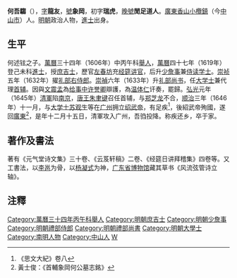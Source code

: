 '''何吾騶'''（{{bd|1581年||1651年|catIdx=H何}}），[[表字|字]]'''龍友'''，[[號|號]]'''象岡'''，初字'''瑞虎'''，[[晚號|晚號]]'''閒足道人'''。[[廣東承宣布政使司|廣東]][[香山县|香山]][[小欖鎮|小欖鎮]]（今[[中山市|中山市]]）人。[[明朝|明朝]]政治人物，[[進士|進士]]出身。

==生平==
何述铉之子。[[萬曆|萬曆]]三十四年（1606年）中丙午科[[舉人|舉人]]，[[萬曆|萬曆]]四十七年（1619年）登己未科[[進士|進士]]，授[[庶吉士|庶吉士]]，歷官[[左春坊|左春坊]]充[[经筵讲官|经筵讲官]]，后升[[少詹事|少詹事]]兼[[侍读学士|侍读学士]]。[[崇祯|崇祯]]五年（1632年）擢[[礼部右侍郎|礼部右侍郎]]。[[崇禎|崇禎]]六年（1633年）升[[礼部尚书|礼部尚书]]，任[[大学士|大学士]]兼代理[[內閣首輔|首辅]]。因與[[文震孟|文震孟]]為[[给事中|给事中]][[许誉卿|许誉卿]]辯護，為[[温体仁|温体仁]]讦奏，罷歸。[[弘光|弘光]]元年（1645年）[[清軍|清軍]]陷[[南京城|南京]]，[[唐王|唐王]][[朱聿键|朱聿键]]召任首辅，与[[郑芝龙|郑芝龙]]不合，[[顺治|顺治]]三年（1646年）十一月，与[[大学士|大学士]][[苏观生|苏观生]]等在[[广州|广州]]拥立[[绍武帝|绍武帝]]，有足疾<ref>《思文大紀》卷八</ref>，後紹武帝殉國，遂回[[廣東承宣布政使司|廣東]]<ref>黃士俊：《首輔象岡何公墓志銘》</ref>，是年十二月十五日，清軍攻入广州，吾驺投降。称疾还乡，卒于家。

==著作及書法==
著有《元气堂诗文集》三十卷、《云芨轩稿》二卷、《经筵日讲拜稽集》四卷等。又工書法，以[[李邕|李邕]]为骨，以[[杨凝式|杨凝式]]为神，[[广东省博物馆|广东省博物馆]]藏其草书《风流弦管诗立轴》。

==注釋==
{{reflist}}

{{萬曆四十七年己未科殿試金榜}}
{{DEFAULTSORT:He何}}

[[Category:萬曆三十四年丙午科舉人|Category:萬曆三十四年丙午科舉人]]
[[Category:明朝庶吉士|Category:明朝庶吉士]]
[[Category:明朝少詹事|Category:明朝少詹事]]
[[Category:明朝禮部侍郎|Category:明朝禮部侍郎]]
[[Category:明朝禮部尚書|Category:明朝禮部尚書]]
[[Category:明朝大學士|Category:明朝大學士]]
[[Category:南明人物|Category:南明人物]]
[[Category:中山人|Category:中山人]]
[[Category:何姓|W]]